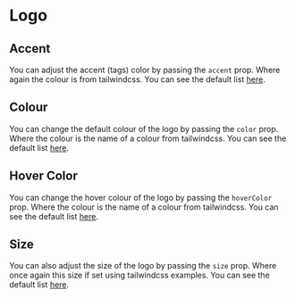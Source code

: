 

<Meta title="Logo" component={Logo} />

# Logo

<Preview>
  <Story name="default">
    <Logo text="Haseeb" />
  </Story>
</Preview>

## Accent

You can adjust the accent (tags) color by passing the `accent` prop. Where again the
colour is from tailwindcss. You can see the default list
[here](https://tailwindcss.com/docs/customizing-colors/#default-color-palette).

<Preview>
  <Story name="accent">
    <div>
      <Logo accent="gray-500" color="blue-500" text="Haseeb" />
      <Logo accent="gray-500" color="black" text="Haseeb" />
    </div>
  </Story>
</Preview>

## Colour

You can change the default colour of the logo by passing the `color` prop. Where the colour is
the name of a colour from tailwindcss. You can see the default list
[here](https://tailwindcss.com/docs/customizing-colors/#default-color-palette).

<Preview>
  <Story name="color">
    <div>
      <Logo color="gray-500" text="Haseeb" />
      <Logo color="blue-500" text="Haseeb" />
    </div>
  </Story>
</Preview>

## Hover Color

You can change the hover colour of the logo by passing the `hoverColor` prop. Where the colour is the name of a colour from tailwindcss. You can see the default list
[here](https://tailwindcss.com/docs/customizing-colors/#default-color-palette).

<Preview>
  <Story name="Hover Color">
    <div>
      <Logo text="Haseeb" hoverColor="blue-500" />
      <Logo text="Haseeb" hoverColor="gray-500" />
    </div>
  </Story>
</Preview>

## Size

You can also adjust the size of the logo by passing the `size` prop. Where once again
this size if set using tailwindcss examples. You can see the default list
[here](https://tailwindcss.com/docs/font-size/).

<Preview>
  <Story name="size">
    <div>
      <Logo accent="gray-700" color="blue-500" size="xs" text="Haseeb" />
      <Logo accent="gray-700" color="blue-500" size="sm" text="Haseeb" />
      <Logo accent="gray-700" color="blue-500" size="lg" text="Haseeb" />
      <Logo accent="gray-700" color="blue-500" size="xl" text="Haseeb" />
      <Logo accent="gray-700" color="blue-500" size="2xl" text="Haseeb" />
      <Logo accent="gray-700" color="blue-500" size="3xl" text="Haseeb" />
      <Logo accent="gray-700" color="blue-500" size="4xl" text="Haseeb" />
    </div>
  </Story>
</Preview>
